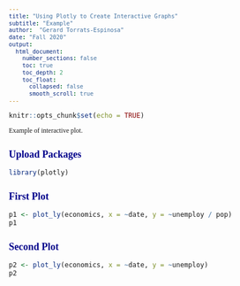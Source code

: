 ```yaml
---
title: "Using Plotly to Create Interactive Graphs"
subtitle: "Example"
author:  "Gerard Torrats-Espinosa"
date: "Fall 2020"
output:
  html_document:
    number_sections: false
    toc: true
    toc_depth: 2
    toc_float:
      collapsed: false
      smooth_scroll: true
---
```



<style type="text/css">

h1.title { /* Title */
    font-size: 24px;
    color: DarkBlue;
    font-weight: bold;
    font-style: normal;
}
h3.subtitle { /* Subtitle */
    font-size: 20px;
    color: DarkBlue;
    font-weight: normal;
    font-style: normal;
}
h4.author { /* Author */
    font-size: 16px;
    color: Gray;
    font-weight: normal;
    font-style: normal;
}
h4.date { /* Date */
    font-size: 14px;
    color: Gray;
    font-weight: normal;
    font-style: italic;
}


h1 { /* Header 1 */
    font-size: 20px;
    color: DarkBlue;
    font-weight: bold; <!-- this could be:  font-weight: bold -->
    font-style: normal;
}
h2 { /* Header 2 */
    font-size: 18px;
    color: DarkBlue;
    font-weight: bold;
    font-style: normal;
}
h3 { /* Header 3 */
    font-size: 16px;
    color: DarkBlue;
    font-weight: normal;
    font-style: normal;
}
h4 { /* Header 4 */
    font-size: 14px;
    color: DarkBlue;
    font-weight: normal;
    font-style: normal;
}
h5 { /* Header 5 */
    font-size: 12px;
    color: Black;
    font-weight: normal;
    font-style: normal;
}


body{ /* Normal  */
      font-size: 12px;
      font-family: "Verdana", Times, serif;
  }
td {  /* Table  */
  font-size: 8px;
}


code.r{ /* Code block */
    font-size: 12px;
}
pre { /* Code block - determines code spacing between lines */
    font-size: 12px;
}
</style>


```r
knitr::opts_chunk$set(echo = TRUE)
```


Example of interactive plot.



## Upload Packages

```r
library(plotly)

```


## First Plot

```r
p1 <- plot_ly(economics, x = ~date, y = ~unemploy / pop)
p1
```

## Second Plot

```r
p2 <- plot_ly(economics, x = ~date, y = ~unemploy)
p2
```